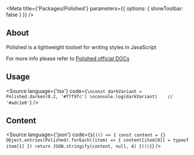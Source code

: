 

<Meta
    title={'Packages/Polished'}
    parameters={{
        options: {
            showToolbar: false
        }
    }}
/>

## About
Polished is a lightweight toolset for writing styles in JavaScript

For more info please refer to [Polished official DOCs](https://polished.js.org/docs/)

## Usage

<Source
    language={'tsx'}
    code={`
\nconst darkVariant = Polished.darken(0.2, '#f7f9fc')
\nconsole.log(darkVariant)    // '#adc1e0'
`}
/>

## Content

<Source
    language={'json'}
    code={`${(() => {
        const content = {}
        Object.entries(Polished).forEach((item) => {
            content[item[0]] = typeof item[1]
        })
        return JSON.stringify(content, null, 4)
    })()}`}
/>